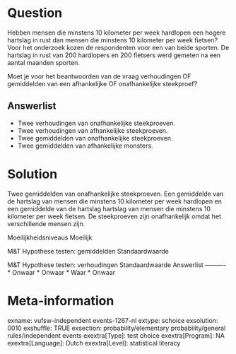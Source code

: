 Question
========
Hebben mensen die minstens 10 kilometer per week hardlopen een hogere hartslag in rust dan mensen die minstens 10 kilometer per week fietsen? Voor het onderzoek kozen de respondenten voor een van beide sporten. De hartslag in rust van 200 hardlopers en 200 fietsers werd gemeten na een aantal maanden sporten.  
  
Moet je voor het beantwoorden van de vraag verhoudingen OF gemiddelden van een afhankelijke OF onafhankelijke steekproef?

Answerlist
----------
* Twee verhoudingen van onafhankelijke steekproeven.
* Twee verhoudingen van afhankelijke steekproeven.
* Twee gemiddelden van onafhankelijke steekproeven.
* Twee gemiddelden van afhankelijke monsters.

Solution
========

Twee gemiddelden van onafhankelijke steekproeven. Een gemiddelde van de hartslag van mensen die minstens 10 kilometer per week hardlopen en een gemiddelde van de hartslag hartslag van mensen die minstens 10 kilometer per week fietsen. De steekproeven zijn onafhankelijk omdat het verschillende mensen zijn.

Moeilijkheidsniveaus Moeilijk

M&T Hypothese testen: gemiddelden Standaardwaarde

M&T Hypothese testen: verhoudingen Standaardwaarde
Answerlist
----------
* Onwaar
* Onwaar
* Waar
* Onwaar

Meta-information
================
exname: vufsw-independent events-1267-nl
extype: schoice
exsolution: 0010
exshuffle: TRUE
exsection: probability/elementary probability/general rules/independent events
exextra[Type]: test choice
exextra[Program]: NA
exextra[Language]: Dutch
exextra[Level]: statistical literacy

